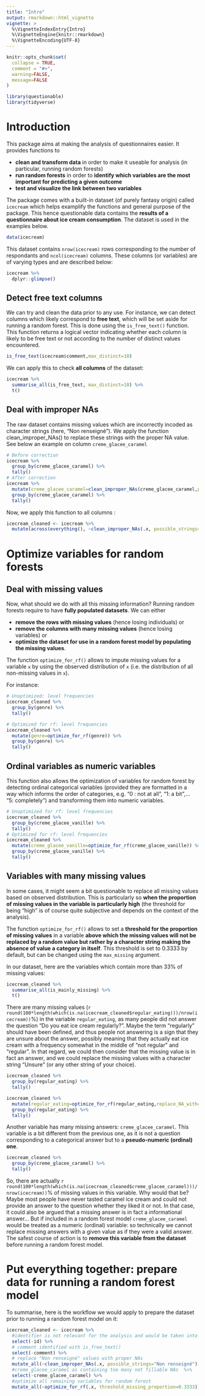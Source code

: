 ```yaml
---
title: "Intro"
output: rmarkdown::html_vignette
vignette: >
  %\VignetteIndexEntry{Intro}
  %\VignetteEngine{knitr::rmarkdown}
  %\VignetteEncoding{UTF-8}
---
```


```r
knitr::opts_chunk$set(
  collapse = TRUE,
  comment = "#>",
  warning=FALSE,
  message=FALSE
)
```

```r
library(questionable)
library(tidyverse)
```

# Introduction 

This package aims at making the analysis of questionnaires easier. It provides functions to

- **clean and transform data** in order to make it useable for analysis (in particular, running random forests)
- **run random forests** in order to **identify which variables are the most important for predicting a given outcome**
- **test and visualize the link between two variables**

The package comes with a built-in dataset (of purely fantasy origin) called `icecream` which helps examplify the functions and general purpose of the package. This hence questionable data contains the **results of a questionnaire about ice cream consumption**. The dataset is used in the examples below.

```r
data(icecream)
```

This dataset contains `nrow(icecream)` rows corresponding to the number of respondants and `ncol(icecream)` columns. These columns (or variables) are of varying types and are described below:

```r
icecream %>% 
  dplyr::glimpse()
```

## Detect free text columns

We can try and clean the data prior to any use. For instance, we can detect columns which likely correspond to **free text**, which will be set aside for running a random forest. This is done using the `is_free_text()` function. This function returns a logical vector indicating whether each column is likely to be free text or not according to the number of distinct values encountered.

```r
is_free_text(icecream$comment,max_distinct=10)
```
We can apply this to check **all columns** of the dataset:

```r
icecream %>% 
  summarise_all(is_free_text, max_distinct=10) %>%
  t()
```
## Deal with improper NAs

The raw dataset contains missing values which are incorrectly incoded as character strings (here, "Non renseigné").
We apply the function clean_improper_NAs() to replace these strings with the proper NA value. See below an example on column `creme_glacee_caramel`

```r
# Before correction
icecream %>%
  group_by(creme_glacee_caramel) %>%
  tally()
# After correction
icecream %>%
  mutate(creme_glacee_caramel=clean_improper_NAs(creme_glacee_caramel,possible_strings="Non renseigné")) %>%
  group_by(creme_glacee_caramel) %>% 
  tally()
```

Now, we apply this function to all columns :

```r
icecream_cleaned <- icecream %>%
  mutate(across(everything(), ~clean_improper_NAs(.x, possible_strings="Non renseigné")))
```

# Optimize variables for random forests

## Deal with missing values

Now, what should we do with all this missing information? Running random forests require to have **fully populated datasets**. We can either 

- **remove the rows with missing values** (hence losing individuals) or 
- **remove the columns with many missing values** (hence losing variables) or 
- **optimize the dataset for use in a random forest model by populating the missing values**. 

The function `optimize_for_rf()` allows to impute missing values for a variable `x` by using the observed distribution of `x` (i.e. the distribution of all non-missing values in `x`).

For instance:

```r
# Unoptimized: level frequencies
icecream_cleaned %>% 
  group_by(genre) %>% 
  tally()

# Optimized for rf: level frequencies
icecream_cleaned %>% 
  mutate(genre=optimize_for_rf(genre)) %>% 
  group_by(genre) %>% 
  tally()
```



## Ordinal variables as numeric variables 

This function also allows the optimization of variables for random forest by detecting ordinal categorical variables (provided they are formatted in a way which informs the order of categories, e.g. "0 : not at all", "1: a bit",... "5: completely") and transforming them into numeric variables. 

```r
# Unoptimized for rf: level frequencies
icecream_cleaned %>% 
  group_by(creme_glacee_vanille) %>% 
  tally()
# Optimized for rf: level frequencies
icecream_cleaned %>% 
  mutate(creme_glacee_vanille=optimize_for_rf(creme_glacee_vanille)) %>% 
  group_by(creme_glacee_vanille) %>%
  tally()
```

## Variables with many missing values

In some cases, it might seem a bit questionable to replace all missing values based on observed distribution. This is particularly so **when the proportion of missing values in the variable is particularly high** (the threshold for being "high" is of course quite subjective and depends on the context of the analysis).

The function `optimize_for_rf()` allows to set a **threshold for the proportion of missing values** in a variable **above which the missing values will not be replaced by a random value but rather by a character string making the absence of value a category in itself**. This threshold is set to 0.3333 by default, but can be changed using the `max_missing` argument. 

In our dataset, here are the variables which contain more than 33% of missing values:

```r
icecream_cleaned %>% 
  summarise_all(is_mainly_missing) %>% 
  t()
```
There are many missing values (`r round(100*length(which(is.na(icecream_cleaned$regular_eating)))/nrow(icecream))`%) in the variable `regular_eating`, as many people did not answer the question "Do you eat ice cream regularly?". Maybe the term "regularly" should have been defined, and thus people not answering is a sign that they are unsure about the answer, possibly meaning that they actually eat ice cream with a frequency somewhat in the middle of "not regular" and "regular". In that regard, we could then consider that the missing value is in fact an answer, and we could replace the missing values with a character string "Unsure" (or any other string of your choice). 

```r
icecream_cleaned %>% 
  group_by(regular_eating) %>% 
  tally()

icecream_cleaned %>% 
  mutate(regular_eating=optimize_for_rf(regular_eating,replace_NA_with="Pas sûr(e)")) %>% 
  group_by(regular_eating) %>% 
  tally()
```

Another variable has many missing answers: `creme_glacee_caramel`. This variable is a bit different from the previous one, as it is not a question corresponding to a categorical answer but to a **pseudo-numeric (ordinal) one**. 

```r
icecream_cleaned %>% 
  group_by(creme_glacee_caramel) %>% 
  tally()
```
So, there are actually `r round(100*length(which(is.na(icecream_cleaned$creme_glacee_caramel)))/nrow(icecream))`% of missing values in this variable. Why would that be? Maybe most people have never tasted caramel ice cream and could not provide an answer to the question whether they liked it or not. In that case, it could also be argued that a missing answer is in fact a informational answer... But if included in a random forest model `creme_glacee_caramel` would be treated as a numeric (ordinal) variable: so technically we cannot replace missing answers with a given value as if they were a valid answer. The safest course of action is to **remove this variable from the dataset** before running a random forest model. 

# Put everything together: prepare data for running a random forest model

To summarise, here is the workflow we would apply to prepare the dataset prior to running a random forest model on it:

```r
icecream_cleaned <- icecream %>%
  #identifier is not relevant for the analysis and would be taken into account as numeric predictor
  select(-id) %>% 
  # comment identified with is_free_text()
  select(-comment) %>%
  # replace "Non renseigné" values with proper NAs
  mutate_all(~clean_improper_NAs(.x, possible_strings="Non renseigné")) %>% 
  #creme_glacee_caramel as containing too many not fillable NAs  %>% 
  select(-creme_glacee_caramel) %>%
  #optimize all remaining variables for random forest
  mutate_all(~optimize_for_rf(.x, threshold_missing_proportion=0.3333))
```

